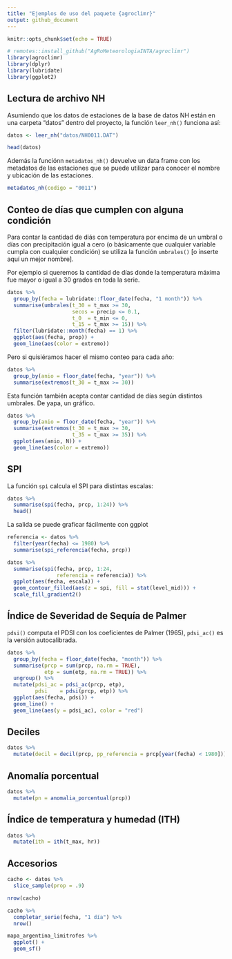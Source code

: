 ```yaml
---
title: "Ejemplos de uso del paquete {agroclimr}"
output: github_document
---
```


```r
knitr::opts_chunk$set(echo = TRUE)

# remotes::install_github("AgRoMeteorologiaINTA/agroclimr")
library(agroclimr)
library(dplyr)
library(lubridate)
library(ggplot2)
```

## Lectura de archivo NH

Asumiendo que los datos de estaciones de la base de datos NH están en una carpeta "datos" dentro del proyecto, la función `leer_nh()` funciona así:

```r
datos <- leer_nh("datos/NH0011.DAT")

head(datos)
```

Además la funciónn `metadatos_nh()` devuelve un data frame con los metadatos de las estaciones que se puede utilizar para conocer el nombre y ubicación de las estaciones. 

```r
metadatos_nh(codigo = "0011")
```


## Conteo de días que cumplen con alguna condición

Para contar la cantidad de diás con temperatura por encima de un umbral o días con precipitación igual a cero (o básicamente que cualquier variable cumpla con cualquier condición) se utiliza la función `umbrales()` [o inserte aquí un mejor nombre].

Por ejemplo si queremos la cantidad de días donde la temperatura máxima fue mayor o igual a 30 grados en toda la serie.

```r
datos %>% 
  group_by(fecha = lubridate::floor_date(fecha, "1 month")) %>% 
  summarise(umbrales(t_30 = t_max >= 30, 
                     secos = precip <= 0.1,
                     t_0  = t_min <= 0,
                     t_15 = t_max >= 15)) %>% 
  filter(lubridate::month(fecha) == 1) %>% 
  ggplot(aes(fecha, prop)) +
  geom_line(aes(color = extremo))
```

Pero si quisiéramos hacer el mismo conteo para cada año:

```r
datos %>% 
  group_by(anio = floor_date(fecha, "year")) %>% 
  summarise(extremos(t_30 = t_max >= 30))
```

Esta función también acepta contar cantidad de días según distintos umbrales. De yapa, un gráfico.

```r
datos %>% 
  group_by(anio = floor_date(fecha, "year")) %>% 
  summarise(extremos(t_30 = t_max >= 30,
                     t_35 = t_max >= 35)) %>% 
  ggplot(aes(anio, N)) +
  geom_line(aes(color = extremo))
```

## SPI

La función `spi` calcula el SPI para distintas escalas:

```r
datos %>% 
  summarise(spi(fecha, prcp, 1:24)) %>% 
  head()
```

La salida se puede graficar fácilmente con ggplot

```r
referencia <- datos %>% 
  filter(year(fecha) <= 1980) %>% 
  summarise(spi_referencia(fecha, prcp))

datos %>% 
  summarise(spi(fecha, prcp, 1:24, 
                referencia = referencia)) %>% 
  ggplot(aes(fecha, escala)) +
  geom_contour_filled(aes(z = spi, fill = stat(level_mid))) +
  scale_fill_gradient2()
```

## Índice de Severidad de Sequía de Palmer


`pdsi()` computa el PDSI con los coeficientes de Palmer (1965), `pdsi_ac()` es la versión autocalibrada.

```r
datos %>% 
  group_by(fecha = floor_date(fecha, "month")) %>% 
  summarise(prcp = sum(prcp, na.rm = TRUE),
            etp = sum(etp, na.rm = TRUE)) %>% 
  ungroup() %>% 
  mutate(pdsi_ac = pdsi_ac(prcp, etp),
         pdsi    = pdsi(prcp, etp)) %>% 
  ggplot(aes(fecha, pdsi)) +
  geom_line() +
  geom_line(aes(y = pdsi_ac), color = "red")
```

## Deciles

```r
datos %>% 
  mutate(decil = decil(prcp, pp_referencia = prcp[year(fecha) < 1980])) 
```


## Anomalía porcentual

```r
datos %>% 
  mutate(pn = anomalia_porcentual(prcp))
```


## Índice de temperatura y humedad (ITH)

```r
datos %>% 
  mutate(ith = ith(t_max, hr))
```



## Accesorios

```r
cacho <- datos %>%
  slice_sample(prop = .9) 

nrow(cacho)  

cacho %>% 
  completar_serie(fecha, "1 día") %>% 
  nrow()
```


```r
mapa_argentina_limitrofes %>% 
  ggplot() +
  geom_sf()
```

